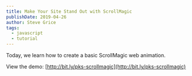 ```yaml
---
title: Make Your Site Stand Out with ScrollMagic
publishDate: 2019-04-26
author: Steve Grice
tags:
  - javascript
  - tutorial
---
```


Today, we learn how to create a basic ScrollMagic web animation.


<BlogYoutubeVideo videoId="8jtLCrvUddA" />

View the demo: [http://bit.ly/pks-scrollmagic](http://bit.ly/pks-scrollmagic)
